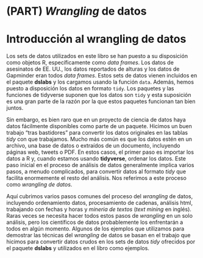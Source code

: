 # (PART) _Wrangling_ de datos {-}


# Introducción al wrangling de datos

Los sets de datos utilizados en este libro se han puesto a su disposición como objetos R, específicamente como _data frames_. Los datos de asesinatos de EE. UU., los datos reportados de alturas y los datos de Gapminder eran todos _data frames_. Estos sets de datos vienen incluidos en el paquete __dslabs__ y los cargamos usando la función `data`. Además, hemos puesto a disposición los datos en formato `tidy`. Los paquetes y las funciones de tidyverse suponen que los datos son `tidy` y esta suposición es una gran parte de la razón por la que estos paquetes funcionan tan bien juntos.

Sin embargo, es bien raro que en un proyecto de ciencia de datos haya datos fácilmente disponibles como parte de un paquete. Hicimos un buen trabajo "tras bastidores" para convertir los datos originales en las tablas _tidy_ con que trabajamos. Mucho más común es que los datos estén en un archivo, una base de datos o extraídos de un documento, incluyendo páginas web, tweets o PDF. En estos casos, el primer paso es importar los datos a R y, cuando estamos usando __tidyverse__, ordenar los datos. Este paso inicial en el proceso de análisis de datos generalmente implica varios pasos, a menudo complicados, para convertir datos al formato _tidy_ que facilita enormemente el resto del análisis. Nos referimos a este proceso como _wrangling de datos_.

Aquí cubrimos varios pasos comunes del proceso del _wrangling_ de datos, incluyendo ordenamiento datos, procesamiento de cadenas, análisis html, trabajando con fechas y horas y _mineria de textos_ (_text mining_ en inglés). Raras veces se necesita hacer todos estos pasos de _wrangling_ en un solo análisis, pero los científicos de datos probablemente los enfrentarán a todos en algún momento. Algunos de los ejemplos que utilizamos para demostrar las técnicas del _wrangling_ de datos se basan en el trabajo que hicimos para convertir datos crudos en los sets de datos _tidy_ ofrecidos por el paquete __dslabs__ y utilizados en el libro como ejemplos.


